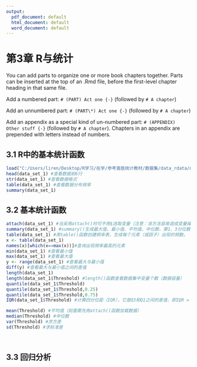 ```yaml
---
output:
  pdf_document: default
  html_document: default
  word_document: default
---
```

# 第3章 R与统计{-}

You can add parts to organize one or more book chapters together. Parts can be inserted at the top of an .Rmd file, before the first-level chapter heading in that same file. 

Add a numbered part: `# (PART) Act one {-}` (followed by `# A chapter`)

Add an unnumbered part: `# (PART\*) Act one {-}` (followed by `# A chapter`)

Add an appendix as a special kind of un-numbered part: `# (APPENDIX) Other stuff {-}` (followed by `# A chapter`). Chapters in an appendix are prepended with letters instead of numbers.

## 3.1 R中的基本统计函数{-}
```r
load("C:/Users/liren/Desktop/R学习/在学/参考兽医统计教材/数据集/data_rdata/data_rdata/Data_Set_1.rdata")#加载数据
head(data_set_1) #查看数据前6行
str(data_set_1) #查看数据格式
table(data_set_1) #查看数据分布频率
summary(data_set_1)
```
## 3.2 基本统计函数
```r
attach(data_set_1) #当采用attach()时可不用$选取变量（注意：该方法容易造成变量操作混乱，一般不建议）。
summary(data_set_1) #summary()生成最大值、最小值、平均值、中位数、第1、3分位数等信息。另外，该函数可对矩阵、数据框、因子等多种类型的数据进行总结。
table(data_set_1) #用table()函数创建频率表，生成每个元素（或因子）出现的频数。
x <- table(data_set_1)
names(x)[which(x==max(x))]#查询出现频率最高的元素
min(data_set_1) #查看最小值
max(data_set_1) #查看最大值
y <- range(data_set_1) #查看最大与最小值
diff(y) #查看最大与最小值之间的差值
length(data_set_1)
length(data_set_1$Threshold) #length()函数查看数据集中变量个数（数据容量）
quantile(data_set_1$Threshold)
quantile(data_set_1$Threshold,0.25)
quantile(data_set_1$Threshold,0.75)
IQR(data_set_1$Threshold) #计算四分位距（IQR），它是Q3和Q1之间的差值，即IQR = Q3 - Q1

mean(Threshold) #平均值（前面需先用attach()函数加载数据）
median(Threshold) #中位数
var(Threshold) #求方差
sd(Threshold) #求标准差




```



## 3.3 回归分析{-}



